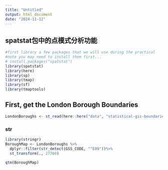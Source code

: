 ```yaml
---
title: "Untitled"
output: html_document
date: "2024-11-12"
---
```


## spatstat包中的点模式分析功能

```r
#first library a few packages that we will use during the practical
#note you may need to install them first...
# install.packages("spatstat")
library(spatstat)
library(here)
library(sp)
library(tmap)
library(sf)
library(tmaptools)

```

## First, get the London Borough Boundaries

```r
LondonBoroughs <- st_read(here::here("data", "statistical-gis-boundaries-london", "ESRI", "London_Borough_Excluding_MHW.shp"))
```

### str
```r
library(stringr)
BoroughMap <- LondonBoroughs %>%
  dplyr::filter(str_detect(GSS_CODE, "^E09"))%>%
  st_transform(., 27700)

qtm(BoroughMap)



```


